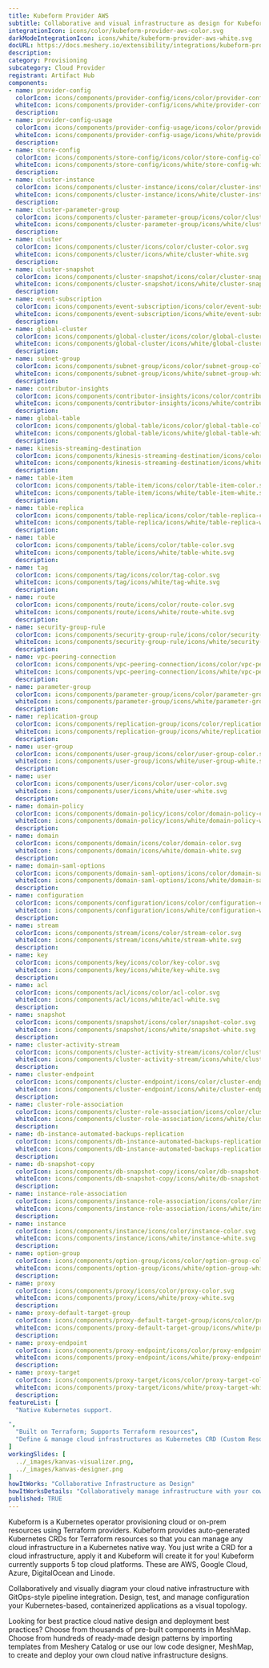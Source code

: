 ```yaml
---
title: Kubeform Provider AWS
subtitle: Collaborative and visual infrastructure as design for Kubeform Provider AWS
integrationIcon: icons/color/kubeform-provider-aws-color.svg
darkModeIntegrationIcon: icons/white/kubeform-provider-aws-white.svg
docURL: https://docs.meshery.io/extensibility/integrations/kubeform-provider-aws
description: 
category: Provisioning
subcategory: Cloud Provider
registrant: Artifact Hub
components: 
- name: provider-config
  colorIcon: icons/components/provider-config/icons/color/provider-config-color.svg
  whiteIcon: icons/components/provider-config/icons/white/provider-config-white.svg
  description: 
- name: provider-config-usage
  colorIcon: icons/components/provider-config-usage/icons/color/provider-config-usage-color.svg
  whiteIcon: icons/components/provider-config-usage/icons/white/provider-config-usage-white.svg
  description: 
- name: store-config
  colorIcon: icons/components/store-config/icons/color/store-config-color.svg
  whiteIcon: icons/components/store-config/icons/white/store-config-white.svg
  description: 
- name: cluster-instance
  colorIcon: icons/components/cluster-instance/icons/color/cluster-instance-color.svg
  whiteIcon: icons/components/cluster-instance/icons/white/cluster-instance-white.svg
  description: 
- name: cluster-parameter-group
  colorIcon: icons/components/cluster-parameter-group/icons/color/cluster-parameter-group-color.svg
  whiteIcon: icons/components/cluster-parameter-group/icons/white/cluster-parameter-group-white.svg
  description: 
- name: cluster
  colorIcon: icons/components/cluster/icons/color/cluster-color.svg
  whiteIcon: icons/components/cluster/icons/white/cluster-white.svg
  description: 
- name: cluster-snapshot
  colorIcon: icons/components/cluster-snapshot/icons/color/cluster-snapshot-color.svg
  whiteIcon: icons/components/cluster-snapshot/icons/white/cluster-snapshot-white.svg
  description: 
- name: event-subscription
  colorIcon: icons/components/event-subscription/icons/color/event-subscription-color.svg
  whiteIcon: icons/components/event-subscription/icons/white/event-subscription-white.svg
  description: 
- name: global-cluster
  colorIcon: icons/components/global-cluster/icons/color/global-cluster-color.svg
  whiteIcon: icons/components/global-cluster/icons/white/global-cluster-white.svg
  description: 
- name: subnet-group
  colorIcon: icons/components/subnet-group/icons/color/subnet-group-color.svg
  whiteIcon: icons/components/subnet-group/icons/white/subnet-group-white.svg
  description: 
- name: contributor-insights
  colorIcon: icons/components/contributor-insights/icons/color/contributor-insights-color.svg
  whiteIcon: icons/components/contributor-insights/icons/white/contributor-insights-white.svg
  description: 
- name: global-table
  colorIcon: icons/components/global-table/icons/color/global-table-color.svg
  whiteIcon: icons/components/global-table/icons/white/global-table-white.svg
  description: 
- name: kinesis-streaming-destination
  colorIcon: icons/components/kinesis-streaming-destination/icons/color/kinesis-streaming-destination-color.svg
  whiteIcon: icons/components/kinesis-streaming-destination/icons/white/kinesis-streaming-destination-white.svg
  description: 
- name: table-item
  colorIcon: icons/components/table-item/icons/color/table-item-color.svg
  whiteIcon: icons/components/table-item/icons/white/table-item-white.svg
  description: 
- name: table-replica
  colorIcon: icons/components/table-replica/icons/color/table-replica-color.svg
  whiteIcon: icons/components/table-replica/icons/white/table-replica-white.svg
  description: 
- name: table
  colorIcon: icons/components/table/icons/color/table-color.svg
  whiteIcon: icons/components/table/icons/white/table-white.svg
  description: 
- name: tag
  colorIcon: icons/components/tag/icons/color/tag-color.svg
  whiteIcon: icons/components/tag/icons/white/tag-white.svg
  description: 
- name: route
  colorIcon: icons/components/route/icons/color/route-color.svg
  whiteIcon: icons/components/route/icons/white/route-white.svg
  description: 
- name: security-group-rule
  colorIcon: icons/components/security-group-rule/icons/color/security-group-rule-color.svg
  whiteIcon: icons/components/security-group-rule/icons/white/security-group-rule-white.svg
  description: 
- name: vpc-peering-connection
  colorIcon: icons/components/vpc-peering-connection/icons/color/vpc-peering-connection-color.svg
  whiteIcon: icons/components/vpc-peering-connection/icons/white/vpc-peering-connection-white.svg
  description: 
- name: parameter-group
  colorIcon: icons/components/parameter-group/icons/color/parameter-group-color.svg
  whiteIcon: icons/components/parameter-group/icons/white/parameter-group-white.svg
  description: 
- name: replication-group
  colorIcon: icons/components/replication-group/icons/color/replication-group-color.svg
  whiteIcon: icons/components/replication-group/icons/white/replication-group-white.svg
  description: 
- name: user-group
  colorIcon: icons/components/user-group/icons/color/user-group-color.svg
  whiteIcon: icons/components/user-group/icons/white/user-group-white.svg
  description: 
- name: user
  colorIcon: icons/components/user/icons/color/user-color.svg
  whiteIcon: icons/components/user/icons/white/user-white.svg
  description: 
- name: domain-policy
  colorIcon: icons/components/domain-policy/icons/color/domain-policy-color.svg
  whiteIcon: icons/components/domain-policy/icons/white/domain-policy-white.svg
  description: 
- name: domain
  colorIcon: icons/components/domain/icons/color/domain-color.svg
  whiteIcon: icons/components/domain/icons/white/domain-white.svg
  description: 
- name: domain-saml-options
  colorIcon: icons/components/domain-saml-options/icons/color/domain-saml-options-color.svg
  whiteIcon: icons/components/domain-saml-options/icons/white/domain-saml-options-white.svg
  description: 
- name: configuration
  colorIcon: icons/components/configuration/icons/color/configuration-color.svg
  whiteIcon: icons/components/configuration/icons/white/configuration-white.svg
  description: 
- name: stream
  colorIcon: icons/components/stream/icons/color/stream-color.svg
  whiteIcon: icons/components/stream/icons/white/stream-white.svg
  description: 
- name: key
  colorIcon: icons/components/key/icons/color/key-color.svg
  whiteIcon: icons/components/key/icons/white/key-white.svg
  description: 
- name: acl
  colorIcon: icons/components/acl/icons/color/acl-color.svg
  whiteIcon: icons/components/acl/icons/white/acl-white.svg
  description: 
- name: snapshot
  colorIcon: icons/components/snapshot/icons/color/snapshot-color.svg
  whiteIcon: icons/components/snapshot/icons/white/snapshot-white.svg
  description: 
- name: cluster-activity-stream
  colorIcon: icons/components/cluster-activity-stream/icons/color/cluster-activity-stream-color.svg
  whiteIcon: icons/components/cluster-activity-stream/icons/white/cluster-activity-stream-white.svg
  description: 
- name: cluster-endpoint
  colorIcon: icons/components/cluster-endpoint/icons/color/cluster-endpoint-color.svg
  whiteIcon: icons/components/cluster-endpoint/icons/white/cluster-endpoint-white.svg
  description: 
- name: cluster-role-association
  colorIcon: icons/components/cluster-role-association/icons/color/cluster-role-association-color.svg
  whiteIcon: icons/components/cluster-role-association/icons/white/cluster-role-association-white.svg
  description: 
- name: db-instance-automated-backups-replication
  colorIcon: icons/components/db-instance-automated-backups-replication/icons/color/db-instance-automated-backups-replication-color.svg
  whiteIcon: icons/components/db-instance-automated-backups-replication/icons/white/db-instance-automated-backups-replication-white.svg
  description: 
- name: db-snapshot-copy
  colorIcon: icons/components/db-snapshot-copy/icons/color/db-snapshot-copy-color.svg
  whiteIcon: icons/components/db-snapshot-copy/icons/white/db-snapshot-copy-white.svg
  description: 
- name: instance-role-association
  colorIcon: icons/components/instance-role-association/icons/color/instance-role-association-color.svg
  whiteIcon: icons/components/instance-role-association/icons/white/instance-role-association-white.svg
  description: 
- name: instance
  colorIcon: icons/components/instance/icons/color/instance-color.svg
  whiteIcon: icons/components/instance/icons/white/instance-white.svg
  description: 
- name: option-group
  colorIcon: icons/components/option-group/icons/color/option-group-color.svg
  whiteIcon: icons/components/option-group/icons/white/option-group-white.svg
  description: 
- name: proxy
  colorIcon: icons/components/proxy/icons/color/proxy-color.svg
  whiteIcon: icons/components/proxy/icons/white/proxy-white.svg
  description: 
- name: proxy-default-target-group
  colorIcon: icons/components/proxy-default-target-group/icons/color/proxy-default-target-group-color.svg
  whiteIcon: icons/components/proxy-default-target-group/icons/white/proxy-default-target-group-white.svg
  description: 
- name: proxy-endpoint
  colorIcon: icons/components/proxy-endpoint/icons/color/proxy-endpoint-color.svg
  whiteIcon: icons/components/proxy-endpoint/icons/white/proxy-endpoint-white.svg
  description: 
- name: proxy-target
  colorIcon: icons/components/proxy-target/icons/color/proxy-target-color.svg
  whiteIcon: icons/components/proxy-target/icons/white/proxy-target-white.svg
  description: 
featureList: [
  "Native Kubernetes support.

",
  "Built on Terraform; Supports Terraform resources",
  "Define & manage cloud infrastructures as Kubernetes CRD (Custom Resource Definition)"
]
workingSlides: [
  ../_images/kanvas-visualizer.png,
  ../_images/kanvas-designer.png
]
howItWorks: "Collaborative Infrastructure as Design"
howItWorksDetails: "Collaboratively manage infrastructure with your coworkers synchronously sharing the same designs."
published: TRUE
---
```

<p>
Kubeform is a Kubernetes operator provisioning cloud or on-prem resources using Terraform providers. Kubeform provides auto-generated Kubernetes CRDs for Terraform resources so that you can manage any cloud infrastructure in a Kubernetes native way. You just write a CRD for a cloud infrastructure, apply it and Kubeform will create it for you! Kubeform currently supports 5 top cloud platforms. These are AWS, Google Cloud, Azure, DigitalOcean and Linode.
</p>
<p>
    Collaboratively and visually diagram your cloud native infrastructure with GitOps-style pipeline integration. Design, test, and manage configuration your Kubernetes-based, containerized applications as a visual topology.
</p>
<p>
    Looking for best practice cloud native design and deployment best practices? Choose from thousands of pre-built components in MeshMap. Choose from hundreds of ready-made design patterns by importing templates from Meshery Catalog or use our low code designer, MeshMap, to create and deploy your own cloud native infrastructure designs.
</p>
